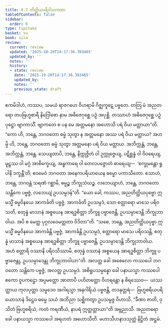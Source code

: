 ```yaml
---
title: 8.7 တိတ္ထိယပရိဝါသကထာ
tableOfContents: false
sidebar:
  order: 8
type: tipitaka
basket: su
book: sila
review:
  current: review
  updated: '2025-10-20T14:17:36.393465'
  updated_by: ''
  notes: ''
  history:
  - state: review
    date: '2025-10-20T14:17:36.393465'
    updated_by: ''
    notes: ''
    previous_state: draft
---
```



<DynamicBreadcrumb />


<ReviewStatus review={frontmatter.review} showDetails={true} />

<HypothesisAnnotation frontmatter={frontmatter} />

<Division number="404" book="sila" e="ch" v="6" p="165">

<Paragraph number="681" book="sila">
ဧကမိဒါဟံ, ကဿပ, သမယံ ရာဇဂဟေ ဝိဟရာမိ ဂိဇ္ဈကူဋေ ပဗ္ဗတေ. တတြ မံ အညတရော တပဗြဟ္မစာရီ နိဂြေါဓော နာမ အဓိဇေဂုစ္ဆေ ပဉှံ အပုစ္ဆိ. တဿာဟံ အဓိဇေဂုစ္ဆေ ပဉှံ ပုဋ္ဌော ဗျာကာသိံ. ဗျာကတေ စ ပန မေ အတ္တမနော အဟောသိ ပရံ ဝိယ မတ္တာယာ”တိ. “ကော ဟိ, ဘန္တေ, ဘဂဝတော ဓမ္မံ သုတွာ န အတ္တမနော အဿ ပရံ ဝိယ မတ္တာယ? အဟမ္ပိ ဟိ, ဘန္တေ, ဘဂဝတော ဓမ္မံ သုတွာ အတ္တမနော ပရံ ဝိယ မတ္တာယ. အဘိက္ကန္တံ, ဘန္တေ, အဘိက္ကန္တံ, ဘန္တေ. သေယျထာပိ, ဘန္တေ, နိက္ကုဇ္ဇိတံ ဝါ ဥက္ကုဇ္ဇေယျ, ပဋိစ္ဆန္နံ ဝါ ဝိဝရေယျ, မူဠှဿ ဝါ မဂ္ဂံ အာစိက္ခေယျ, အန္ဓကာရေ ဝါ တေလပဇ္ဇောတံ ဓာရေယျ—  ‘စက္ခုမန္တော ရူပါနိ ဒက္ခန္တီ’တိ; ဧဝမေဝံ ဘဂဝတာ အနေကပရိယာယေန ဓမ္မော ပကာသိတော. ဧသာဟံ, ဘန္တေ, ဘဂဝန္တံ သရဏံ ဂစ္ဆာမိ, ဓမ္မဉ္စ ဘိက္ခုသံဃဉ္စ. လဘေယျာဟံ, ဘန္တေ, ဘဂဝတော သန္တိကေ ပဗ္ဗဇ္ဇံ, လဘေယျံ ဥပသမ္ပဒန်”တိ.
</Paragraph>

</Division>
<Division number="405" book="sila" e="ch" v="6" p="165">

<Paragraph number="682" book="sila">
“ယော ခေါ, ကဿပ, အညတိတ္ထိယပုဗ္ဗော ဣမသ္မိံ ဓမ္မဝိနယေ အာကင်္ခတိ ပဗ္ဗဇ္ဇံ, အာကင်္ခတိ ဥပသမ္ပဒံ, သော စတ္တာရော မာသေ ပရိဝသတိ, စတုန္နံ မာသာနံ အစ္စယေန အာရဒ္ဓစိတ္တာ ဘိက္ခူ ပဗ္ဗာဇေန္တိ, ဥပသမ္ပာဒေန္တိ ဘိက္ခုဘာဝါယ. အပိ စ မေတ္ထ ပုဂ္ဂလဝေမတ္တတာ ဝိဒိတာ”တိ. “သစေ, ဘန္တေ, အညတိတ္ထိယပုဗ္ဗာ ဣမသ္မိံ ဓမ္မဝိနယေ အာကင်္ခန္တိ ပဗ္ဗဇ္ဇံ, အာကင်္ခန္တိ ဥပသမ္ပဒံ, စတ္တာရော မာသေ ပရိဝသန္တိ, စတုန္နံ မာသာနံ အစ္စယေန အာရဒ္ဓစိတ္တာ ဘိက္ခူ ပဗ္ဗာဇေန္တိ, ဥပသမ္ပာဒေန္တိ ဘိက္ခုဘာဝါယ. အဟံ စတ္တာရိ ဝဿာနိ ပရိဝသိဿာမိ, စတုန္နံ ဝဿာနံ အစ္စယေန အာရဒ္ဓစိတ္တာ ဘိက္ခူ ပဗ္ဗာဇေန္တု, ဥပသမ္ပာဒေန္တု ဘိက္ခုဘာဝါယာ”တိ.
</Paragraph>

<Paragraph number="683" book="sila">
အလတ္ထ ခေါ အစေလော ကဿပေါ ဘဂဝတော သန္တိကေ ပဗ္ဗဇ္ဇံ, အလတ္ထ ဥပသမ္ပဒံ. အစိရူပသမ္ပန္နော ခေါ ပနာယသ္မာ ကဿပေါ ဧကော ဝူပကဋ္ဌော အပ္ပမတ္တော အာတာပီ ပဟိတတ္တော ဝိဟရန္တော န စိရဿေဝ—  ယဿတ္ထာယ ကုလပုတ္တာ သမ္မဒေဝ အဂါရသ္မာ အနဂါရိယံ ပဗ္ဗဇန္တိ, တဒနုတ္တရံ—  ဗြဟ္မစရိယပရိယောသာနံ ဒိဋ္ဌေဝ ဓမ္မေ သယံ အဘိညာ သစ္ဆိကတွာ ဥပသမ္ပဇ္ဇ ဝိဟာသိ. “ခီဏာ ဇာတိ, ဝုသိတံ ဗြဟ္မစရိယံ, ကတံ ကရဏီယံ, နာပရံ ဣတ္ထတ္တာယာ”တိ အဗ္ဘညာသိ. အညတရော ခေါ ပနာယသ္မာ ကဿပေါ အရဟတံ အဟောသီတိ.

</Paragraph>
</Division>

<Paragraph number="684" type="center" book="sila">
မဟာသီဟနာဒသုတ္တံ နိဋ္ဌိတံ အဋ္ဌမံ.
</Paragraph>